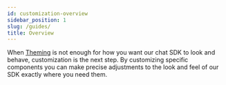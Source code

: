 ```yaml
---
id: customization-overview
sidebar_position: 1
slug: /guides/
title: Overview
---
```


When [Theming](../theming/overview.mdx) is not enough for how you want our chat SDK to look and behave, customization is the next step. By customizing specific components you can make precise adjustments to the look and feel of our SDK exactly where you need them.
